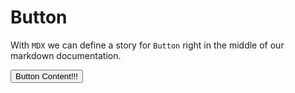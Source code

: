 
<Meta title="Button" component={Button} />

# Button

With `MDX` we can define a story for `Button` right in the middle of our
markdown documentation.

<Preview>
  <Story name="all checkboxes">
    <form>
      <Button>Button Content!!!</Button>
    </form>
  </Story>
</Preview>
